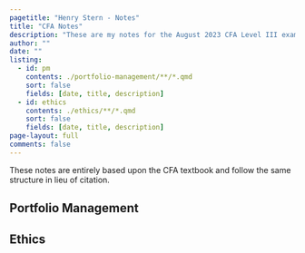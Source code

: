 ```yaml
---
pagetitle: "Henry Stern - Notes"
title: "CFA Notes"
description: "These are my notes for the August 2023 CFA Level III exam."
author: ""
date: ""
listing:
  - id: pm
    contents: ./portfolio-management/**/*.qmd
    sort: false
    fields: [date, title, description]
  - id: ethics
    contents: ./ethics/**/*.qmd
    sort: false
    fields: [date, title, description]
page-layout: full
comments: false
---
```


::: {.callout-note .mb-5 .mt-0}
These notes are entirely based upon the CFA textbook and follow the same structure in lieu of citation.
:::

## Portfolio Management

::: {#pm}
:::

## Ethics

::: {#ethics}
:::


